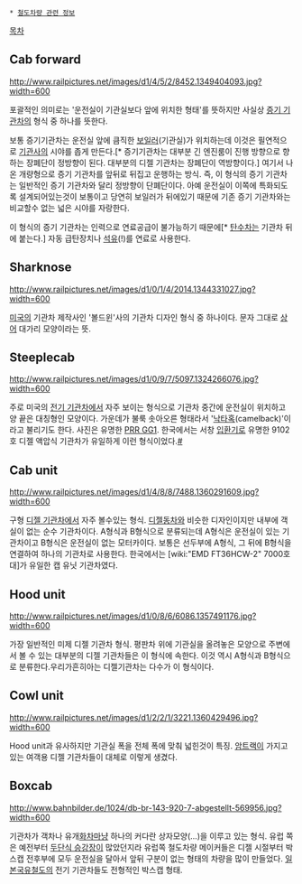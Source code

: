  * [[철도차량 관련 정보]]

[[목차]]
== Cab forward ==
http://www.railpictures.net/images/d1/4/5/2/8452.1349404093.jpg?width=600

포괄적인 의미로는 '운전실이 기관실보다 앞에 위치한 형태'를 뜻하지만 사실상 [[증기 기관차]]의 형식 중 하나를 뜻한다.

보통 증기기관차는 운전실 앞에 큼직한 [[보일러]](기관실)가 위치하는데 이것은 필연적으로 [[기관사]]의 시야를 좁게 만든다.[* 증기기관차는 대부분 긴 엔진룸이 진행 방향으로 향하는 장폐단이 정방향이 된다. 대부분의 디젤 기관차는 장폐단이 역방향이다.] 여기서 나온 개량형으로 증기 기관차를 앞뒤로 뒤집고 운행하는 방식. 즉, 이 형식의 증기 기관차는 일반적인 증기 기관차와 달리 정방향이 단폐단이다. 아예 운전실이 이쪽에 특화되도록 설계되어있는것이 보통이고 당연히 보일러가 뒤에있기 때문에 기존 증기 기관차와는 비교할수 없는 넓은 시야를 자랑한다.

이 형식의 증기 기관차는 인력으로 연료공급이 불가능하기 때문에[* [[탄수차]]는 기관차 뒤에 붙는다.] 자동 급탄장치나 [[석유]](!)를 연료로 사용한다.

== Sharknose ==
http://www.railpictures.net/images/d1/0/1/4/2014.1344331027.jpg?width=600

[[미국]]의 기관차 제작사인 '볼드윈'사의 기관차 디자인 형식 중 하나이다. 문자 그대로 [[상어]] 대가리 모양이라는 뜻.

== Steeplecab ==
http://www.railpictures.net/images/d1/0/9/7/5097.1324266076.jpg?width=600

주로 미국의 [[전기 기관차]]에서 자주 보이는 형식으로 기관차 중간에 운전실이 위치하고 양 끝은 대칭형인 모양이다. 가운데가 불룩 솟아오른 형태라서 '[[낙타]]혹(camelback)'이라고 불리기도 한다. 사진은 유명한 [[PRR GG1]]. 한국에서는 서창 [[입환기]]로 유명한 9102호 디젤 액압식 기관차가 유일하게 이런 형식이었다.[http://blog.naver.com/PostView.nhn?blogId=korail5148&logNo=50045557200 #]

== Cab unit ==
http://www.railpictures.net/images/d1/4/8/8/7488.1360291609.jpg?width=600

구형 [[디젤 기관차]]에서 자주 볼수있는 형식. [[디젤동차]]와 비슷한 디자인이지만 내부에 객실이 없는 순수 기관차이다. A형식과 B형식으로 분류되는데 A형식은 운전실이 있는 기관차이고 B형식은 운전실이 없는 모터카이다. 보통은 선두부에 A형식, 그 뒤에 B형식을 연결하여 하나의 기관차로 사용한다. 한국에서는 [wiki:"EMD FT36HCW-2" 7000호대]가 유일한 캡 유닛 기관차였다.

== Hood unit ==
http://www.railpictures.net/images/d1/0/8/6/6086.1357491176.jpg?width=600

가장 일반적인 미제 디젤 기관차 형식. 평판차 위에 기관실을 올려놓은 모양으로 주변에서 볼 수 있는 대부분의 디젤 기관차들은 이 형식에 속한다. 이것 역시 A형식과 B형식으로 분류한다.우리가흔히아는 디젤기관차는 다수가 이 형식이다.

== Cowl unit ==
http://www.railpictures.net/images/d1/2/2/1/3221.1360429496.jpg?width=600

Hood unit과 유사하지만 기관실 폭을 전체 폭에 맞춰 넓힌것이 특징. [[암트랙]]이 가지고 있는 여객용 디젤 기관차들이 대체로 이렇게 생겼다. 

== Boxcab ==
http://www.bahnbilder.de/1024/db-br-143-920-7-abgestellt-569956.jpg?width=600

기관차가 객차나 유개[[화차]]마냥 하나의 커다란 상자모양(...)을 이루고 있는 형식. 유럽 쪽은 예전부터 [[두단식 승강장]]이 많았던지라 유럽쪽 철도차량 메이커들은 디젤 시절부터 박스캡 전후부에 모두 운전실을 달아서 앞뒤 구분이 없는 형태의 차량을 많이 만들었다. [[일본국유철도]]의 전기 기관차들도 전형적인 박스캡 형태.
